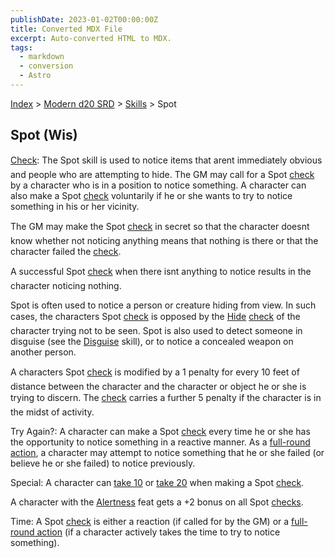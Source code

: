 ```yaml
---
publishDate: 2023-01-02T00:00:00Z
title: Converted MDX File
excerpt: Auto-converted HTML to MDX.
tags:
  - markdown
  - conversion
  - Astro
---
```


[Index](-index) > [Modern d20 SRD](modern-d20-srd-index) > [Skills](modern-d20-srd-skills-index) > Spot

## Spot (Wis)

[Check](modern-d20-srd-skills-skill-basics-php#skill-check-index): The Spot skill is used to notice items that arent immediately obvious and people who are attempting to hide. The GM may call for a Spot [check](modern-d20-srd-skills-skill-basics-php#skill-check-index) by a character who is in a position to notice something. A character can also make a Spot [check](modern-d20-srd-skills-skill-basics-php#skill-check-index) voluntarily if he or she wants to try to notice something in his or her vicinity.

The GM may make the Spot [check](modern-d20-srd-skills-skill-basics-php#skill-check-index) in secret so that the character doesnt know whether not noticing anything means that nothing is there or that the character failed the [check](modern-d20-srd-skills-skill-basics-php#skill-check-index).

A successful Spot [check](modern-d20-srd-skills-skill-basics-php#skill-check-index) when there isnt anything to notice results in the character noticing nothing.

Spot is often used to notice a person or creature hiding from view. In such cases, the characters Spot [check](modern-d20-srd-skills-skill-basics-php#skill-check-index) is opposed by the [Hide](modern-d20-srd-skills-hide) [check](modern-d20-srd-skills-skill-basics-php#skill-check-index) of the character trying not to be seen. Spot is also used to detect someone in disguise (see the [Disguise](modern-d20-srd-skills-disguise) skill), or to notice a concealed weapon on another person.

A characters Spot [check](modern-d20-srd-skills-skill-basics-php#skill-check-index) is modified by a 1 penalty for every 10 feet of distance between the character and the character or object he or she is trying to discern. The [check](modern-d20-srd-skills-skill-basics-php#skill-check-index) carries a further 5 penalty if the character is in the midst of activity.

Try Again?: A character can make a Spot [check](modern-d20-srd-skills-skill-basics-php#skill-check-index) every time he or she has the opportunity to notice something in a reactive manner. As a [full-round
action](modern-d20-srd-combat-full-round-actions), a character may attempt to notice something that he or she failed (or believe he or she failed) to notice previously.

Special: A character can [take
10](modern-d20-srd-skills-skill-basics-php#take10-index) or [take 20](modern-d20-srd-skills-skill-basics-php#take20-index) when making a Spot [check](modern-d20-srd-skills-skill-basics-php#skill-check-index).

A character with the [Alertness](modern-d20-srd-feats-alertness) feat gets a +2 bonus on all Spot [checks](modern-d20-srd-skills-skill-basics-php#skill-check-index).

Time: A Spot [check](modern-d20-srd-skills-skill-basics-php#skill-check-index) is either a reaction (if called for by the GM) or a [full-round
action](modern-d20-srd-combat-full-round-actions) (if a character actively takes the time to try to notice something).
